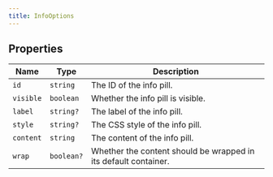 ```yaml
---
title: InfoOptions
---
```


## Properties
| Name | Type | Description |
| --- | --- | --- |
| `id` | `string` | The ID of the info pill. |
| `visible` | `boolean` | Whether the info pill is visible. |
| `label` | `string?` | The label of the info pill. |
| `style` | `string?` | The CSS style of the info pill. |
| `content` | `string` | The content of the info pill. |
| `wrap` | `boolean?` | Whether the content should be wrapped in its default container. |
